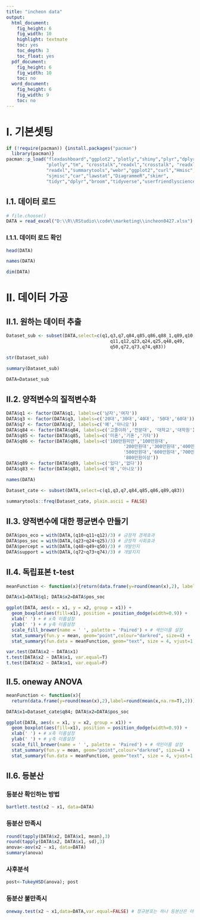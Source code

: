 ```yaml
---
title: "incheon data"
output:
  html_document:
    fig_height: 6
    fig_width: 10
    highlight: textmate
    toc: yes
    toc_depth: 3
    toc_float: yes
  pdf_document:
    fig_height: 6
    fig_width: 10
    toc: no
  word_document:
    fig_height: 6
    fig_width: 9
    toc: no
---
```


# I. 기본셋팅{.tabset .tabset-fade}  
```r
if (!require(pacman)) {install.packages("pacman")
  library(pacman)}
pacman::p_load("flexdashboard","ggplot2","plotly","shiny","plyr","dplyr",
               "plotly","tm", "crosstalk","readxl","crosstalk", "readxl",
               "readxl","summarytools","webr","ggplot2","curl","Hmisc",
               "sjmisc","car","lawstat","DiagrammeR","skimr",
               "tidyr","dplyr","broom","tidyverse","userfriendlyscience")
```

## I.1. 데이터 로드  
```r
# file.choose()
DATA = read_excel("D:\\R\\RStudio\\code\\marketing\\incheon0427.xlsx")
```

### I.1.1. 데이터 로드 확인  
```r
head(DATA)
```

```r
names(DATA)
```

```r
dim(DATA)
```

# II. 데이터 가공{.tabset .tabset-fade}  

## II.1. 원하는 데이터 추출  
```r
Dataset_sub <- subset(DATA,select=c(q1,q3,q7,q84,q85,q86,q88_1,q89,q10,
                                       q11,q12,q23,q24,q25,q48,q49,
                                       q50,q72,q73,q74,q83))
```

```r
str(Dataset_sub)
```

```r
summary(Dataset_sub)
```

```r
DATA=Dataset_sub
```

## II.2. 양적변수의 질적변수화  
```r
DATA$q1 <- factor(DATA$q1, labels=c('남자','여자'))
DATA$q3 <- factor(DATA$q3, labels=c('20대','30대','40대', '50대','60대'))
DATA$q7 <- factor(DATA$q7, labels=c('예','아니오'))
DATA$q84 <- factor(DATA$q84, labels=c('고졸이하','전문대', '대학교','대학원'))
DATA$q85 <- factor(DATA$q85, labels=c('미혼','기혼','기타'))
DATA$q86 <- factor(DATA$q86, labels=c('100만원미만','100만원대', 
                                            '200만원대','300만원대','400만원대',
                                            '500만원대','600만원대','700만원대',
                                            '800만원이상'))
DATA$q89 <- factor(DATA$q89, labels=c('있다','없다'))
DATA$q83 <- factor(DATA$q83, labels=c('예','아니오'))
```

```r
names(DATA)
```

```r
Dataset_cate <- subset(DATA,select=c(q1,q3,q7,q84,q85,q86,q89,q83))
```

```r
summarytools::freq(Dataset_cate, plain.ascii = FALSE)
```

## II.3. 양적변수에 대한 평균변수 만들기  
```r
DATA$pos_eco = with(DATA,(q10+q11+q12)/3) # 긍정적 경제효과
DATA$pos_soc = with(DATA,(q23+q24+q25)/3) # 긍정적 사회효과
DATA$percept = with(DATA,(q48+q49+q50)/3) # 개발인지
DATA$support = with(DATA,(q72+q73+q74)/3) # 개발지지
```

## II.4. 독립표본 t-test  
```r
meanFunction <- function(x){return(data.frame(y=round(mean(x),2), label=round(mean(x,na.rm=T),2)))}
```

```r
DATA$x1=DATA$q1; DATA$x2=DATA$pos_soc
```

```r
ggplot(DATA, aes(x = x1, y = x2, group = x1)) +
  geom_boxplot(aes(fill=x1), position = position_dodge(width=0.9)) +
  xlab(' ') + # x축 이름설정
  ylab(' ') + # y축 이름설정
  scale_fill_brewer(name = ' ', palette = 'Paired') + # 색인이름 설정
  stat_summary(fun.y = mean, geom="point",colour="darkred", size=4) +
  stat_summary(fun.data = meanFunction, geom="text", size = 4, vjust=1.3)
```

```r
var.test(DATA$x2 ~ DATA$x1)
t.test(DATA$x2 ~ DATA$x1, var.equal=T)
t.test(DATA$x2 ~ DATA$x1, var.equal=F)
```

## II.5. oneway ANOVA
```r
meanFunction <- function(x){
  return(data.frame(y=round(mean(x),2),label=round(mean(x,na.rm=T),2)))}
```

```r
DATA$x1=Dataset_cate$q84; DATA$x2=DATA$pos_soc
```

```r
ggplot(DATA, aes(x = x1, y = x2, group = x1)) +
  geom_boxplot(aes(fill=x1), position = position_dodge(width=0.9)) +
  xlab(' ') + # x축 이름설정
  ylab(' ') + # y축 이름설정
  scale_fill_brewer(name = ' ', palette = 'Paired') + # 색인이름 설정
  stat_summary(fun.y = mean, geom="point",colour="darkred", size=4) +
  stat_summary(fun.data = meanFunction, geom="text", size = 4, vjust=1.3)
```

## II.6. 등분산  

### 등분산 확인하는 방법  
```r
bartlett.test(x2 ~ x1, data=DATA)
```

### 등분산 만족시  
```r
round(tapply(DATA$x2, DATA$x1, mean),3)
round(tapply(DATA$x2, DATA$x1, sd),3)
anova<-aov(x2 ~ x1, data=DATA)
summary(anova)
```

### 사후분석  
```r
post<-TukeyHSD(anova); post
```

### 등분산 불만족시  
```r
oneway.test(x2 ~ x1,data=DATA,var.equal=FALSE) # 정규분포는 하나 등분산은 아닐 때
```

